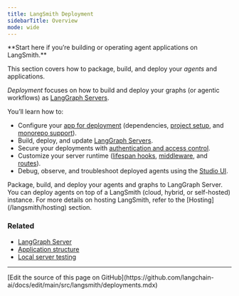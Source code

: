 ```yaml
---
title: LangSmith Deployment
sidebarTitle: Overview
mode: wide
---
```


<Callout icon="rocket" color="#4F46E5" iconType="regular">
**Start here if you’re building or operating agent applications on LangSmith.**
</Callout>

This section covers how to package, build, and deploy your _agents_ and applications.

_Deployment_ focuses on how to build and deploy your graphs (or agentic workflows) as [LangGraph Servers](/langsmith/langgraph-server).

You’ll learn how to:

- Configure your [app for deployment](/langsmith/application-structure) (dependencies, [project setup](/langsmith/setup-app-requirements-txt), and [monorepo support](/langsmith/monorepo-support)).
- Build, deploy, and update [LangGraph Servers](/langsmith/langgraph-servers).
- Secure your deployments with [authentication and access control](/langsmith/auth).
- Customize your server runtime ([lifespan hooks](/langsmith/custom-lifespan), [middleware](/langsmith/custom-middleware), and [routes](/langsmith/custom-routes)).
- Debug, observe, and troubleshoot deployed agents using the [Studio UI](/langsmith/studio).

<Columns cols={1}>
  <Card
    title="Deployment"
    icon="robot"
    href="/langsmith/application-structure"
    cta="Get started"
  >
    Package, build, and deploy your agents and graphs to LangGraph Server.
  </Card>
</Columns>

<Tip>
You can deploy agents on top of a LangSmith (cloud, hybrid, or self-hosted) instance. For more details on hosting LangSmith, refer to the [Hosting](/langsmith/hosting) section.
</Tip>

### Related

- [LangGraph Server](/langsmith/langgraph-server)
- [Application structure](/langsmith/application-structure)
- [Local server testing](/langsmith/local-server)

---

<Callout icon="pen-to-square" iconType="regular">
  [Edit the source of this page on GitHub](https://github.com/langchain-ai/docs/edit/main/src/langsmith/deployments.mdx)
</Callout>
